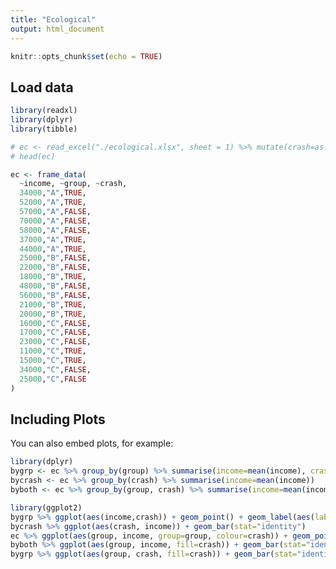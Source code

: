 ```yaml
---
title: "Ecological"
output: html_document
---
```


```r
knitr::opts_chunk$set(echo = TRUE)
```

## Load data

```r
library(readxl)
library(dplyr)
library(tibble)

# ec <- read_excel("./ecological.xlsx", sheet = 1) %>% mutate(crash=as.logical(crash))
# head(ec)

ec <- frame_data(
  ~income, ~group, ~crash,
  34000,"A",TRUE,
  52000,"A",TRUE,
  57000,"A",FALSE,
  70000,"A",FALSE,
  58000,"A",FALSE,
  37000,"A",TRUE,
  44000,"A",TRUE,
  25000,"B",FALSE,
  22000,"B",FALSE,
  18000,"B",TRUE,
  48000,"B",FALSE,
  56000,"B",FALSE,
  21000,"B",TRUE,
  20000,"B",TRUE,
  16000,"C",FALSE,
  17000,"C",FALSE,
  23000,"C",FALSE,
  11000,"C",TRUE,
  15000,"C",TRUE,
  34000,"C",FALSE,
  25000,"C",FALSE
)

```

## Including Plots

You can also embed plots, for example:

```r
library(dplyr)
bygrp <- ec %>% group_by(group) %>% summarise(income=mean(income), crash=mean(crash))
bycrash <- ec %>% group_by(crash) %>% summarise(income=mean(income))
byboth <- ec %>% group_by(group, crash) %>% summarise(income=mean(income))
```

```r
library(ggplot2)
bygrp %>% ggplot(aes(income,crash)) + geom_point() + geom_label(aes(label=group, colour=group))
bycrash %>% ggplot(aes(crash, income)) + geom_bar(stat="identity")
ec %>% ggplot(aes(group, income, group=group, colour=crash)) + geom_point()
byboth %>% ggplot(aes(group, income, fill=crash)) + geom_bar(stat="identity", position="dodge")
bygrp %>% ggplot(aes(group, crash, fill=crash)) + geom_bar(stat="identity", position="dodge")
```

